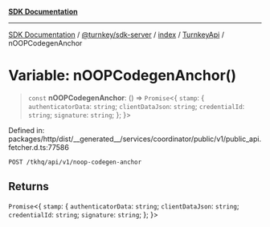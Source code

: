 [**SDK Documentation**](../../../../../../README.mdx)

***

[SDK Documentation](../../../../../../packages.mdx) / [@turnkey/sdk-server](../../../../README.mdx) / [index](../../../README.mdx) / [TurnkeyApi](../README.mdx) / nOOPCodegenAnchor

# Variable: nOOPCodegenAnchor()

> `const` **nOOPCodegenAnchor**: () => `Promise`\<\{ `stamp`: \{ `authenticatorData`: `string`; `clientDataJson`: `string`; `credentialId`: `string`; `signature`: `string`; \}; \}\>

Defined in: packages/http/dist/\_\_generated\_\_/services/coordinator/public/v1/public\_api.fetcher.d.ts:77586

`POST /tkhq/api/v1/noop-codegen-anchor`

## Returns

`Promise`\<\{ `stamp`: \{ `authenticatorData`: `string`; `clientDataJson`: `string`; `credentialId`: `string`; `signature`: `string`; \}; \}\>
